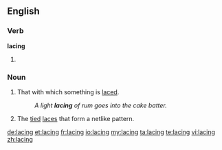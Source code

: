 ==English==

===Verb===
'''lacing'''

# {{present participle of|[[lace]]}}

===Noun===
{{en-noun}}

# That with which something is [[lace]]d.
#:''A light '''lacing''' of rum goes into the cake batter.''
# The [[tied]] [[lace]]s that form a netlike pattern.

[[de:lacing]]
[[et:lacing]]
[[fr:lacing]]
[[io:lacing]]
[[my:lacing]]
[[ta:lacing]]
[[te:lacing]]
[[vi:lacing]]
[[zh:lacing]]